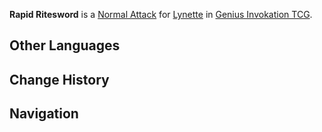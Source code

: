 {{About|the Character Card Skill for [[Genius Invokation TCG]]|the Playable Character Talent|Rapid Ritesword}}
{{Genius Invokation TCG Skill Infobox
|title      = Rapid Ritesword
|image      = Rapid Ritesword Character Card Skill.png
|type       = Normal Attack
|character  = Lynette
|element    = Anemo
|matching   = 1
|unaligned  = 2
|effect     = Deals 2 {{Color|Physical DMG}}.
|order      = 1
}}
'''Rapid Ritesword''' is a [[Character Card Normal Attack|Normal Attack]] for [[Lynette (Character Card)|Lynette]] in [[Genius Invokation TCG]].

==Other Languages==
{{Other Languages|Transclude=Rapid Ritesword}}

==Change History==
{{Change History|4.3}}

==Navigation==
{{Genius Invokation TCG Skill Navbox|Lynette}}